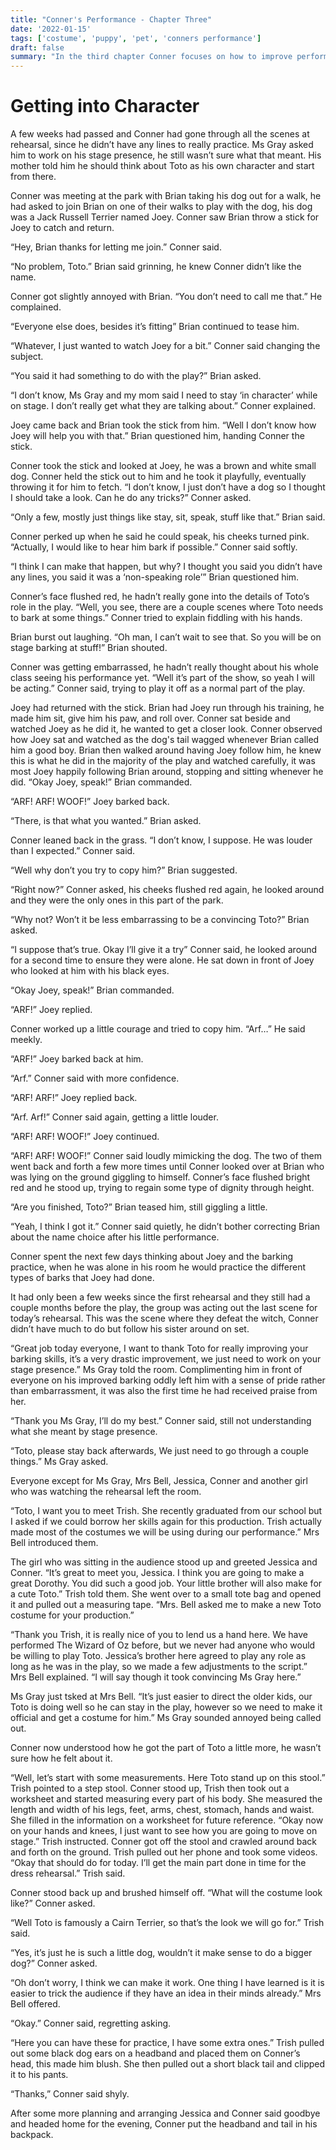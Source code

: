 ```yaml
---
title: "Conner's Performance - Chapter Three"
date: '2022-01-15'
tags: ['costume', 'puppy', 'pet', 'conners performance']
draft: false
summary: "In the third chapter Conner focuses on how to improve performing Toto and meets a special costume maker who will help him make a new outfit for the play."
---
```


# Getting into Character

A few weeks had passed and Conner had gone through all the scenes at rehearsal, since he didn’t have any lines to really practice. Ms Gray asked him to work on his stage presence, he still wasn’t sure what that meant.  His mother told him he should think about Toto as his own character and start from there.

Conner was meeting at the park with Brian taking his dog out for a walk, he had asked to join Brian on one of their walks to play with the dog, his dog was a Jack Russell Terrier named Joey. Conner saw Brian throw a stick for Joey to catch and return.

“Hey, Brian thanks for letting me join.” Conner said.

“No problem, Toto.” Brian said grinning, he knew Conner didn’t like the name.

Conner got slightly annoyed with Brian. “You don’t need to call me that.” He complained.

“Everyone else does, besides it’s fitting” Brian continued to tease him.

“Whatever, I just wanted to watch Joey for a bit.” Conner said changing the subject.

“You said it had something to do with the play?” Brian asked.

“I don’t know, Ms Gray and my mom said I need to stay ‘in character’ while on stage.  I don’t really get what they are talking about.” Conner explained.

Joey came back and Brian took the stick from him. “Well I don’t know how Joey will help you with that.” Brian questioned him, handing Conner the stick.

Conner took the stick and looked at Joey, he was a brown and white small dog.  Conner held the stick out to him and he took it playfully, eventually throwing it for him to fetch. “I don’t know, I just don’t have a dog so I thought I should take a look.  Can he do any tricks?” Conner asked.

“Only a few, mostly just things like stay, sit, speak, stuff like that.” Brian said.

Conner perked up when he said he could speak, his cheeks turned pink. “Actually, I would like to hear him bark if possible.” Conner said softly.

“I think I can make that happen, but why?  I thought you said you didn’t have any lines, you said it was a ‘non-speaking role’” Brian questioned him.

Conner’s face flushed red, he hadn’t really gone into the details of Toto’s role in the play. “Well, you see, there are a couple scenes where Toto needs to bark at some things.” Conner tried to explain fiddling with his hands.

Brian burst out laughing. “Oh man, I can’t wait to see that.  So you will be on stage barking at stuff\!” Brian shouted.

Conner was getting embarrassed, he hadn’t really thought about his whole class seeing his performance yet. “Well it’s part of the show, so yeah I will be acting.” Conner said, trying to play it off as a normal part of the play.

Joey had returned with the stick.  Brian had Joey run through his training, he made him sit, give him his paw, and roll over.  Conner sat beside and watched Joey as he did it, he wanted to get a closer look.  Conner observed how Joey sat and watched as the dog's tail wagged whenever Brian called him a good boy. Brian then walked around having Joey follow him, he knew this is what he did in the majority of the play and watched carefully, it was most Joey happily following Brian around, stopping and sitting whenever he did.  “Okay Joey, speak\!” Brian commanded.

“ARF\! ARF\! WOOF\!” Joey barked back.

“There, is that what you wanted.” Brian asked.

Conner leaned back in the grass.  “I don’t know, I suppose.  He was louder than I expected.” Conner said.

“Well why don’t you try to copy him?” Brian suggested.

“Right now?” Conner asked, his cheeks flushed red again, he looked around and they were the only ones in this part of the park.

“Why not? Won’t it be less embarrassing to be a convincing Toto?” Brian asked.

“I suppose that’s true.  Okay I’ll give it a try” Conner said, he looked around for a second time to ensure they were alone.  He sat down in front of Joey who looked at him with his black eyes.

“Okay Joey, speak\!” Brian commanded.

“ARF\!” Joey replied.

Conner worked up a little courage and tried to copy him. “Arf…” He said meekly.

“ARF\!” Joey barked back at him.

“Arf.” Conner said with more confidence.

“ARF\! ARF\!” Joey replied back.

“Arf. Arf\!” Conner said again, getting a little louder.

“ARF\! ARF\! WOOF\!” Joey continued.

“ARF\! ARF\! WOOF\!” Conner said loudly mimicking the dog.  The two of them went back and forth a few more times until Conner looked over at Brian who was lying on the ground giggling to himself.  Conner’s face flushed bright red and he stood up, trying to regain some type of dignity through height.

“Are you finished, Toto?” Brian teased him, still giggling a little.

“Yeah, I think I got it.” Conner said quietly, he didn’t bother correcting Brian about the name choice after his little performance.

Conner spent the next few days thinking about Joey and the barking practice, when he was alone in his room he would practice the different types of barks that Joey had done.

It had only been a few weeks since the first rehearsal and they still had a couple months before the play, the group was acting out the last scene for today’s rehearsal.  This was the scene where they defeat the witch, Conner didn’t have much to do but follow his sister around on set.

“Great job today everyone, I want to thank Toto for really improving your barking skills, it’s a very drastic improvement, we just need to work on your stage presence.” Ms Gray told the room.  Complimenting him in front of everyone on his improved barking oddly left him with a sense of pride rather than embarrassment, it was also the first time he had received praise from her.

“Thank you Ms Gray, I’ll do my best.” Conner said, still not understanding what she meant by stage presence.

“Toto, please stay back afterwards, We just need to go through a couple things.” Ms Gray asked.

Everyone except for Ms Gray, Mrs Bell, Jessica, Conner and another girl who was watching the rehearsal left the room.

“Toto, I want you to meet Trish.  She recently graduated from our school but I asked if we could borrow her skills again for this production.  Trish actually made most of the costumes we will be using during our performance.” Mrs Bell introduced them.

The girl who was sitting in the audience stood up and greeted Jessica and Conner. “It’s great to meet you, Jessica. I think you are going to make a great Dorothy. You did such a good job.  Your little brother will also make for a cute Toto.” Trish told them.  She went over to a small tote bag and opened it and pulled out a measuring tape.  “Mrs. Bell asked me to make a new Toto costume for your production.”

“Thank you Trish, it is really nice of you to lend us a hand here.  We have performed The Wizard of Oz before, but we never had anyone who would be willing to play Toto.  Jessica’s brother here agreed to play any role as long as he was in the play, so we made a few adjustments to the script.” Mrs Bell explained.  “I will say though it took convincing Ms Gray here.”

Ms Gray just tsked at Mrs Bell. “It’s just easier to direct the older kids, our Toto is doing well so he can stay in the play, however so we need to make it official and get a costume for him.” Ms Gray sounded annoyed being called out.

Conner now understood how he got the part of Toto a little more, he wasn’t sure how he felt about it.

“Well, let’s start with some measurements.  Here Toto stand up on this stool.” Trish pointed to a step stool.  Conner stood up, Trish then took out a worksheet and started measuring every part of his body.  She measured the length and width of his legs, feet, arms, chest, stomach, hands and waist.  She filled in the information on a worksheet for future reference.  “Okay now on your hands and knees, I just want to see how you are going to move on stage.” Trish instructed.  Conner got off the stool and crawled around back and forth on the ground.  Trish pulled out her phone and took some videos. “Okay that should do for today.  I’ll get the main part done in time for the dress rehearsal.” Trish said.

Conner stood back up and brushed himself off.  “What will the costume look like?” Conner asked.

“Well Toto is famously a Cairn Terrier, so that’s the look we will go for.” Trish said.

“Yes, it’s just he is such a little dog, wouldn’t it make sense to do a bigger dog?” Conner asked.

“Oh don’t worry, I think we can make it work.  One thing I have learned is it is easier to trick the audience if they have an idea in their minds already.” Mrs Bell offered.

“Okay.” Conner said, regretting asking.

“Here you can have these for practice, I have some extra ones.” Trish pulled out some black dog ears on a headband and placed them on Conner’s head, this made him blush.  She then pulled out a short black tail and clipped it to his pants.

“Thanks,” Conner said shyly.

After some more planning and arranging Jessica and Conner said goodbye and headed home for the evening, Conner put the headband and tail in his backpack.

